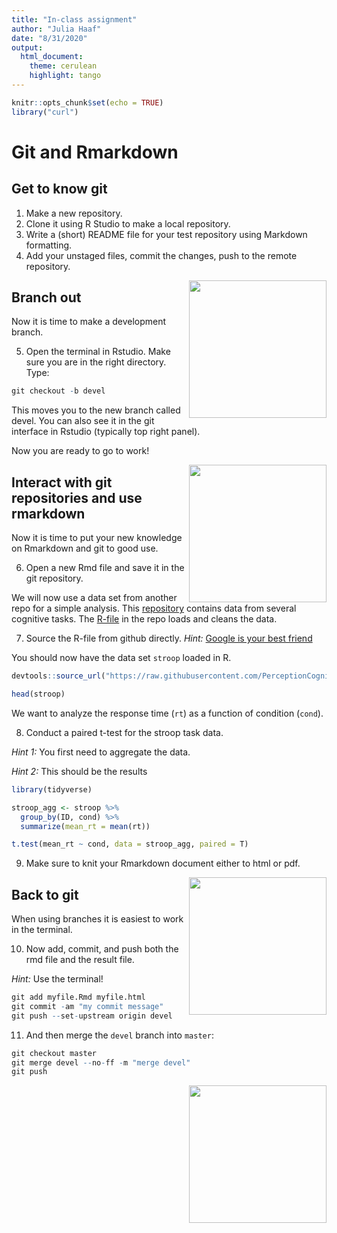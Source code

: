```yaml
---
title: "In-class assignment"
author: "Julia Haaf"
date: "8/31/2020"
output: 
  html_document:
    theme: cerulean
    highlight: tango
---
```


```r
knitr::opts_chunk$set(echo = TRUE)
library("curl")
```

# Git and Rmarkdown {.tabset .tabset-fade}

## Get to know git

1. Make a new repository.
2. Clone it using R Studio to make a local repository.
3. Write a (short) README file for your test repository using Markdown formatting.
4. Add your unstaged files, commit the changes, push to the remote repository.

<img src="slides/pics/do.png" width="220" align="right">

## Branch out

Now it is time to make a development branch.

5. Open the terminal in Rstudio. Make sure you are in the right directory. Type:

```r
git checkout -b devel
```

This moves you to the new branch called devel. You can also see it in the git interface in Rstudio (typically top right  panel).

Now you are ready to go to work!

<img src="slides/pics/do.png" width="220" align="right">

## Interact with git repositories and use rmarkdown

Now it is time to put your new knowledge on Rmarkdown and git to good use. 

6. Open a new Rmd file and save it in the git repository.

We will now use a data set from another repo for a simple analysis. This [repository](https://github.com/PerceptionCognitionLab/data0/tree/master/contexteffects/FlankerStroopSimon) contains data from several cognitive tasks. The [R-file](https://raw.githubusercontent.com/PerceptionCognitionLab/data0/master/contexteffects/FlankerStroopSimon/cleaning.R) in the repo loads and cleans the data.

7. Source the R-file from github directly. *Hint:* [Google is your best friend](https://stackoverflow.com/questions/35720660/how-to-use-an-r-script-from-github)

You should now have the data set `stroop` loaded in R.

```r
devtools::source_url("https://raw.githubusercontent.com/PerceptionCognitionLab/data0/master/contexteffects/FlankerStroopSimon/cleaning.R")

head(stroop)
```

We want to analyze the response time (`rt`) as a function of condition (`cond`).

8. Conduct a paired t-test for the stroop task data.

*Hint 1:* You first need to aggregate the data.

*Hint 2:* This should be the results

```r
library(tidyverse)

stroop_agg <- stroop %>%
  group_by(ID, cond) %>%
  summarize(mean_rt = mean(rt))

t.test(mean_rt ~ cond, data = stroop_agg, paired = T)
```

9. Make sure to knit your Rmarkdown document either to html or pdf.

<img src="slides/pics/do.png" width="220" align="right">

## Back to git

When using branches it is easiest to work in the terminal.

10. Now add, commit, and push both the rmd file and the result file.

*Hint:* Use the terminal!

```r
git add myfile.Rmd myfile.html
git commit -am "my commit message"
git push --set-upstream origin devel
```

11. And then merge the `devel` branch into `master`:

```r
git checkout master
git merge devel --no-ff -m "merge devel"
git push
```

<img src="slides/pics/do.png" width="220" align="right">
